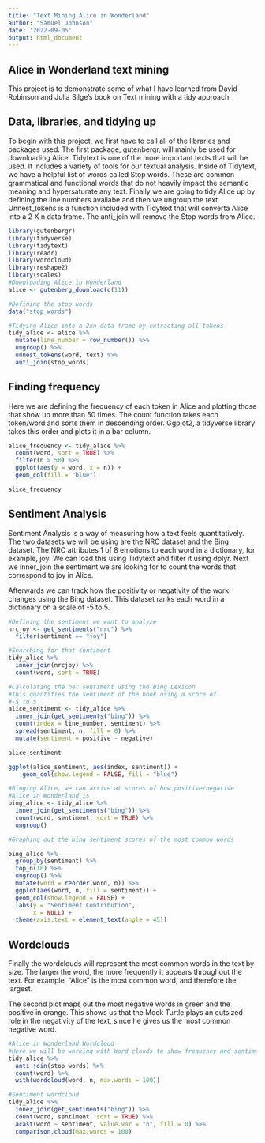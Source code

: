 ```yaml
---
title: "Text Mining Alice in Wonderland"
author: "Samuel Johnson"
date: '2022-09-05'
output: html_document
---
```

## Alice in Wonderland text mining

This project is to demonstrate some of what I have learned from David Robinson and Julia Silge's book on Text mining with a tidy approach. 

## Data, libraries, and tidying up

To begin with this project, we first have to call all of the libraries and packages used. The first package, gutenbergr, will mainly be used for downloading Alice. Tidytext is one of the more important texts that will be used. It includes a variety of tools for our textual analysis. 
Inside of Tidytext, we have a helpful list of words called Stop words. These are common grammatical and functional words that do not heavily impact the semantic meaning and hypersaturate any text. 
Finally we are going to tidy Alice up by defining the line numbers availabe and then we ungroup the text. Unnest_tokens is a function included with Tidytext that will converta Alice into a 2 X n data frame. The anti_join will remove the Stop words from Alice.
```r

library(gutenbergr)
library(tidyverse)
library(tidytext)
library(readr)
library(wordcloud)
library(reshape2)
library(scales)
#Downloading Alice in Wonderland
alice <- gutenberg_download(c(11))

#Defining the stop words
data("stop_words")

#Tidying Alice into a 2xn data frame by extracting all tokens
tidy_alice <- alice %>% 
  mutate(line_number = row_number()) %>%
  ungroup() %>%
  unnest_tokens(word, text) %>% 
  anti_join(stop_words)
```

## Finding frequency

Here we are defining the frequency of each token in Alice and plotting those that show up more than 50 times. The count function takes each token/word and sorts them in descending order. Ggplot2, a tidyverse library takes this order and plots it in a bar column. 

```r
alice_frequency <- tidy_alice %>% 
  count(word, sort = TRUE) %>% 
  filter(n > 50) %>% 
  ggplot(aes(y = word, x = n)) +
  geom_col(fill = "blue")

alice_frequency
```

## Sentiment Analysis
Sentiment Analysis is a way of measuring how a text feels quantitatively. The two datasets we will be using are the NRC dataset and the Bing dataset. The NRC attributes 1 of 8 emotions to each word in a dictionary, for example, joy. We can load this using Tidytext and filter it using dplyr. 
Next we inner_join the sentiment we are looking for to count the words that correspond to joy in Alice. 

Afterwards we can track how the positivity or negativity of the work changes using the Bing dataset. This dataset ranks each word in a dictionary on a scale of -5 to 5. 

```r
#Defining the sentiment we want to analyze
nrcjoy <- get_sentiments("nrc") %>% 
  filter(sentiment == "joy")

#Searching for that sentiment
tidy_alice %>% 
  inner_join(nrcjoy) %>% 
  count(word, sort = TRUE)

#Calculating the net sentiment using the Bing Lexicon
#This quantifies the sentiment of the book using a score of
#-5 to 5
alice_sentiment <- tidy_alice %>% 
  inner_join(get_sentiments("bing")) %>% 
  count(index = line_number, sentiment) %>% 
  spread(sentiment, n, fill = 0) %>% 
  mutate(sentiment = positive - negative)

alice_sentiment

ggplot(alice_sentiment, aes(index, sentiment)) + 
    geom_col(show.legend = FALSE, fill = "blue")

#Binging Alice, we can arrive at scores of how positive/negative 
#Alice in Wonderland is
bing_alice <- tidy_alice %>% 
  inner_join(get_sentiments("bing")) %>% 
  count(word, sentiment, sort = TRUE) %>% 
  ungroup()

#Graphing out the bing sentiment scores of the most common words

bing_alice %>% 
  group_by(sentiment) %>% 
  top_n(10) %>% 
  ungroup() %>% 
  mutate(word = reorder(word, n)) %>% 
  ggplot(aes(word, n, fill = sentiment)) +
  geom_col(show.legend = FALSE) +
  labs(y = "Sentiment Contribution", 
       x = NULL) +
  theme(axis.text = element_text(angle = 45))
```

## Wordclouds

Finally the wordclouds will represent the most common words in the text by size. The larger the word, the more frequently it appears throughout the text. For example, "Alice" is the most common word, and therefore the largest. 

The second plot maps out the most negative words in green and the positive in orange. This shows us that the Mock Turtle plays an outsized role in the negativity of the text, since he gives us the most common negative word. 
```r
#Alice in Wonderland Wordcloud
#Here we will be working with Word clouds to show frequency and sentiment
tidy_alice %>% 
  anti_join(stop_words) %>% 
  count(word) %>% 
  with(wordcloud(word, n, max.words = 100))

#Sentiment wordcloud
tidy_alice %>% 
  inner_join(get_sentiments("bing")) %>% 
  count(word, sentiment, sort = TRUE) %>% 
  acast(word ~ sentiment, value.var = "n", fill = 0) %>% 
  comparison.cloud(max.words = 100)

```

